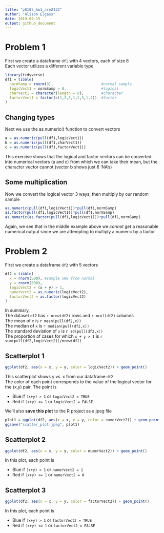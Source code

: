 ```yaml
---
title: "p8105_hw1_are2132"
author: "Alison Elgass"
date: 2019-09-15
output: github_document
---
```


# Problem 1
First we create a dataframe `df1` with 4 vectors, 
each of size 8  
Each vector utilizes a different variable type

```r
library(tidyverse)
df1 = tibble(
  normSamp = rnorm(8),                      #normal sample
  logicVect1 = normSamp > 0,                #logical
  charVect1 = character(length = 8),        #character
  factorVect1 = factor(c(1,2,3,1,2,3,1,2))  #factor
)
```

## Changing types
Next we use the as.numeric() function to convert vectors
```r
a = as.numeric(pull(df1,logicVect1))
b = as.numeric(pull(df1,charVect1))
c = as.numeric(pull(df1,factorVect1))
```
This exercise shows that the logical and factor vectors can be converted into numerical vectors (a and c) from which we can take their mean, but the character vector cannot (vector b shows just 8 'NA's)  

## Some multiplication
Now we convert the logical vector 3 ways, then multiply by our random sample
```r
as.numeric(pull(df1,logicVect1))*pull(df1,normSamp)
as.factor(pull(df1,logicVect1))*pull(df1,normSamp)
as.numeric(as.factor(pull(df1,logicVect1)))*pull(df1,normSamp)
```
Again, we see that in the middle example above we _cannot_ 
get a reasonable numerical output since we are attempting 
to multiply a numeric by a factor  


# Problem 2
First we create a dataframe `df2` with 5 vectors
```r
df2 = tibble(
  x = rnorm(500), #sample 500 from normal
  y = rnorm(500),
  logicVect2 = (x + y) > 1,
  numerVect2 = as.numeric(logicVect2),
  factorVect2 = as.factor(logicVect2)
)
```
In summary,  
The dataset `df2` has `r nrow(df2)` rows and `r ncol(df2)` columns  
The mean of `x` is `r mean(pull(df2,x))`  
The median of `x` is `r median(pull(df2,x))`  
The standard deviation of `x` is `r sd(pull(df2,x))`  
The proportion of cases for which `x + y > 1` is
`r sum(pull(df2,logicVect2))/nrow(df2)`

## Scatterplot 1

```r
ggplot(df2, aes(x = x, y = y, color = logicVect2)) + geom_point()
```
    
This scatterplot shows y vs. x from our dataframe `df2`  
The color of each point corresponds to the value of the logical vector for the (x,y) pair. The point is  
  
*  Blue if `(x+y) > 1` or `logicVect2 = TRUE`  
*  Red if `(x+y) <= 1` or `logicVect2 = FALSE`  
  
  
We'll also **save this plot** to the R project as a 
jpeg file
```r
plot1 = ggplot(df2, aes(x = x, y = y, color = numerVect2)) + geom_point()
ggsave("scatter_plot.jpeg", plot1)
```
  
## Scatterplot 2
```r
ggplot(df2, aes(x = x, y = y, color = numerVect2)) + geom_point()
```
  
In this plot, each point is  
  
*  Blue if `(x+y) > 1` or `numerVect2 = 1`  
*  Red if `(x+y) <= 1` or `numerVect2 = 0`  
  
## Scatterplot 3
```r
ggplot(df2, aes(x = x, y = y, color = factorVect2)) + geom_point()
```
  
In this plot, each point is  
  
*  Blue if `(x+y) > 1` or `factorVect2 = TRUE`  
*  Red if `(x+y) <= 1` or `factorVect2 = FALSE` 
  



